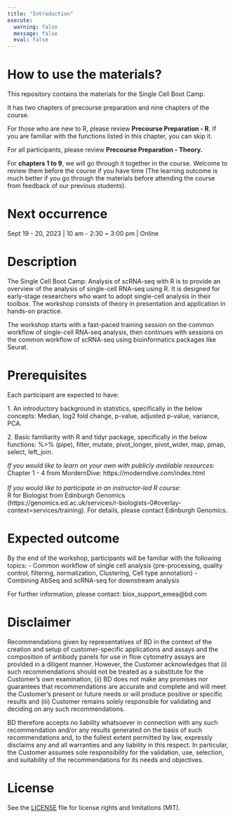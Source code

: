 ```yaml
---
title: "Introduction"
execute:
  warning: false
  message: false
  eval: false
---
```


# How to use the materials?

This repository contains the materials for the Single Cell Boot Camp.

It has two chapters of precourse preparation and nine chapters of the course.

For those who are new to R, please review **Precourse Preparation - R**. If you are familiar with the functions listed in this chapter, you can skip it.

For all participants, please review **Precourse Preparation - Theory.**

For **chapters 1 to 9**, we will go through it together in the course. Welcome to review them before the course if you have time (The learning outcome is much better if you go through the materials before attending the course from feedback of our previous students).

# Next occurrence

Sept 19 - 20, 2023 \| 10 am - 2:30 \~ 3:00 pm \| Online

# Description

The Single Cell Boot Camp: Analysis of scRNA-seq with R is to provide an overview of the analysis of single-cell RNA-seq using R. It is designed for early-stage researchers who want to adopt single-cell analysis in their toolbox. The workshop consists of theory in presentation and application in hands-on practice.

The workshop starts with a fast-paced training session on the common workflow of single-cell RNA-seq analysis, then continues with sessions on the common workflow of scRNA-seq using bioinformatics packages like Seurat.

# Prerequisites

Each participant are expected to have:

1\. An introductory background in statistics, specifically in the below concepts: Median, log2 fold change, p-value, adjusted p-value, variance, PCA.

2\. Basic familiarity with R and tidyr package, specifically in the below functions: %\>% (pipe), filter, mutate, pivot_longer, pivot_wider, map, pmap, select, left_join.

*If you would like to learn on your own with publicly available resources:*\
Chapter 1 - 4 from MordernDive: https://moderndive.com/index.html\
\
*If you would like to participate in an instructor-led R course:*\
R for Biologist from Edinburgh Genomics (https://genomics.ed.ac.uk/services/r-biologists-0#overlay-context=services/training). For details, please contact Edinburgh Genomics.

# Expected outcome

By the end of the workshop, participants will be familiar with the following topics: - Common workflow of single cell analysis (pre-processing, quality control, filtering, normalization, Clustering, Cell type annotation) - Combining AbSeq and scRNA-seq for downstream analysis

For further information, please contact: biox_support_emea\@bd.com

# Disclaimer

Recommendations given by representatives of BD in the context of the creation and setup of customer-specific applications and assays and the composition of antibody panels for use in flow cytometry assays are provided in a diligent manner. However, the Customer acknowledges that (i) such recommendations should not be treated as a substitute for the Customer's own examination, (ii) BD does not make any promises nor guarantees that recommendations are accurate and complete and will meet the Customer's present or future needs or will produce positive or specific results and (iii) Customer remains solely responsible for validating and deciding on any such recommendations.

BD therefore accepts no liability whatsoever in connection with any such recommendation and/or any results generated on the basis of such recommendations and, to the fullest extent permitted by law, expressly disclaims any and all warranties and any liability in this respect. In particular, the Customer assumes sole responsibility for the validation, use, selection, and suitability of the recommendations for its needs and objectives.

# License

See the [LICENSE](LICENSE.html) file for license rights and limitations (MIT).
